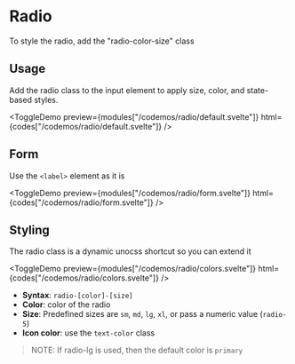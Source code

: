 <script lang="ts">
  
  const modules = import.meta.glob("/codemos/radio/*.svelte", {
    eager: true,
    import: "default",
  });

  const codes = import.meta.glob("/codemos/radio/*.svelte", {
    eager: true,
    query: "raw",
    import: "default",
  });
</script>

# Radio

To style the radio, add the "radio-color-size" class

## Usage

Add the radio class to the input element to apply size, color, and state-based styles.

<ToggleDemo
  preview={modules["/codemos/radio/default.svelte"]}
  html={codes["/codemos/radio/default.svelte"]}
/>


## Form

Use the `<label>` element as it is

<ToggleDemo
  preview={modules["/codemos/radio/form.svelte"]}
  html={codes["/codemos/radio/form.svelte"]}
/>


## Styling

The radio class is a dynamic unocss shortcut so you can extend it

<ToggleDemo
  preview={modules["/codemos/radio/colors.svelte"]}
  html={codes["/codemos/radio/colors.svelte"]}
/>


- **Syntax**: `radio-[color]-[size]`
- **Color**: color of the radio
- **Size**: Predefined sizes are `sm`, `md`, `lg`, `xl`, or pass a numeric value (`radio-5`)
- **Icon color**: use the `text-color` class

> NOTE: If radio-lg is used, then the default color is `primary`


